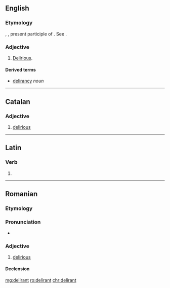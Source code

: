 {{also|délirant}}
==English==

===Etymology===
{{etyl|la|en}} {{lena}} {{term|dēlīrāns|lang=la}}, {{term|dēlīrantis|lang=la}}, present participle of {{term|dēlīrō|lang=la}}. See {{term|delirium|lang=en}}.

===Adjective===
{{en-adj}}

# {{context|obsolete|lang=en}} [[delirious|Delirious]].
#: {{rfquotek|Owen}}

====Derived terms====
* [[delirancy]] ''noun''

{{Webster 1913}}

----

==Catalan==

===Adjective===
{{ca-adj|mf}}

# [[delirious]]

----

==Latin==

===Verb===
{{la-verb-form|dēlīrant}}

# {{inflection of|dēlīrō||3|p|pres|actv|indc|lang=la}}

----

==Romanian==

===Etymology===
{{etyl|fr|ro}} {{term|délirant|lang=fr}}

===Pronunciation===
* {{IPA|[deliˈrant]|lang=ro}}

===Adjective===
{{ro-adj|4}}

# [[delirious]]

====Declension====
{{ro-adj-4|mpl=deliranți}}

[[mg:delirant]]
[[ro:delirant]]
[[chr:delirant]]